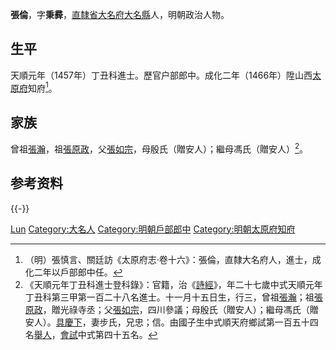 {{Otheruses|other=名为张伦的其他人物|张伦}}
{{明清人物信息框
| 姓名 = 張倫
| 原名 =
| 圖片名稱= 
| 圖片大小 =
| 圖片說明 = 
| 最高職務 =
| 國家 = 大明 
| 爵位 =
| 籍貫 = [[直隸省|直隸省]][[大名府|大名府]][[大名縣|大名縣]]
| 族裔 = 
| 字號 = 字秉彛
| 諡號 =
| 出生日期 = 十一月十五日
| 出生地點 =
| 逝世日期 = 卒年不詳
| 逝世地點 =
| 墓葬 =
| 配偶 = 步氏
| 親屬 = 
| 出身 =
* 天順元年丁丑科同進士出身
| 經歷 =
| 著作 = 
}}
'''張倫'''{{BD|1431年||？年||}}，字'''秉彛'''，[[直隸省|直隸省]][[大名府|大名府]][[大名縣|大名縣]]人，明朝政治人物。

== 生平 ==
天順元年（1457年）丁丑科進士。歷官户部郎中。成化二年（1466年）陞山西[[太原府|太原府]]知府<ref>（明）張慎言、關廷訪《太原府志·卷十六》：張倫，直隸大名府人，進士，成化二年以戶部郎中任。</ref>。

== 家族 ==
曾祖[[張瀚|張瀚]]，祖[[張原政|張原政]]，父[[張如宗|張如宗]]，母殷氏（贈安人）；繼母馮氏（贈安人）<ref>《天順元年丁丑科進士登科錄》：官籍，治《[[詩經|詩經]]》，年二十七歲中式天順元年丁丑科第三甲第一百二十八名進士。十一月十五日生，行三，曾祖[[張瀚|張瀚]]；祖[[張原政|張原政]]，贈光祿寺丞；父[[張如宗|張如宗]]，四川參議；母殷氏（贈安人）；繼母馮氏（贈安人）。[[具慶下|具慶下]]，妻步氏，兄忠；信。由國子生中式順天府鄉試第一百五十四名[[舉人|舉人]]，[[會試|會試]]中式第四十五名。</ref>。

== 参考资料 ==
{{reflist}}

{{-}}
{{start box}}
{{s-off}}
{{succession box|[[白行順|白行順]]|[[黃憲_(天順進士)|黃憲]]|[[山西|山西]][[太原府|太原府]][[知府|知府]]|<small>嘉靖十七年（1538年）上任</small>}}
{{end box}}

{{天順元年丁丑科殿试金榜}}

{{Authority control}}
{{DEFAULTSORT:Zhang張}}
[[Category:張姓|Lun]]
[[Category:大名人|Category:大名人]]
[[Category:明朝戶部郎中|Category:明朝戶部郎中]]
[[Category:明朝太原府知府|Category:明朝太原府知府]]
